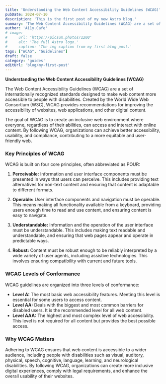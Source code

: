 ```yaml
---
title: 'Understanding the Web Content Accessibility Guidelines (WCAG)'
pubDate: 2024-07-10
description: 'This is the first post of my new Astro blog.'
summary: 'The Web Content Accessibility Guidelines (WCAG) are a set of internationally recognized standards designed to make web content more accessible to people with disabilities. Created by the World Wide Web Consortium (W3C), WCAG provides recommendations for improving the accessibility of websites, web applications, and other digital content'
author: 'A11y.Cafe'
# image:
#     url: 'https://picsum.photos/1200'
#     alt: 'The full Astro logo.'
#     caption: 'The img caption from my first blog post.'
tags: ["WCAG", "Guidelines"]
draft: false
category: 'guides'
editUrl: 'blog/my-first-post'
---
```


**Understanding the Web Content Accessibility Guidelines (WCAG)**

The Web Content Accessibility Guidelines (WCAG) are a set of internationally recognized standards designed to make web content more accessible to people with disabilities. Created by the World Wide Web Consortium (W3C), WCAG provides recommendations for improving the accessibility of websites, web applications, and other digital content.

The goal of WCAG is to create an inclusive web environment where everyone, regardless of their abilities, can access and interact with online content. By following WCAG, organizations can achieve better accessibility, usability, and compliance, contributing to a more equitable and user-friendly web.

### Key Principles of WCAG

WCAG is built on four core principles, often abbreviated as POUR:

1. **Perceivable:** Information and user interface components must be presented in ways that users can perceive. This includes providing text alternatives for non-text content and ensuring that content is adaptable to different formats.
   
2. **Operable:** User interface components and navigation must be operable. This means making all functionality available from a keyboard, providing users enough time to read and use content, and ensuring content is easy to navigate.

3. **Understandable:** Information and the operation of the user interface must be understandable. This includes making text readable and understandable, and ensuring that web pages appear and operate in predictable ways.

4. **Robust:** Content must be robust enough to be reliably interpreted by a wide variety of user agents, including assistive technologies. This involves ensuring compatibility with current and future tools.

### WCAG Levels of Conformance

WCAG guidelines are organized into three levels of conformance:

- **Level A:** The most basic web accessibility features. Meeting this level is essential for some users to access content.
- **Level AA:** Deals with the biggest and most common barriers for disabled users. It is the recommended level for all web content.
- **Level AAA:** The highest and most complex level of web accessibility. This level is not required for all content but provides the best possible access.

### Why WCAG Matters

Adhering to WCAG ensures that web content is accessible to a wider audience, including people with disabilities such as visual, auditory, physical, speech, cognitive, language, learning, and neurological disabilities. By following WCAG, organizations can create more inclusive digital experiences, comply with legal requirements, and enhance the overall usability of their websites.